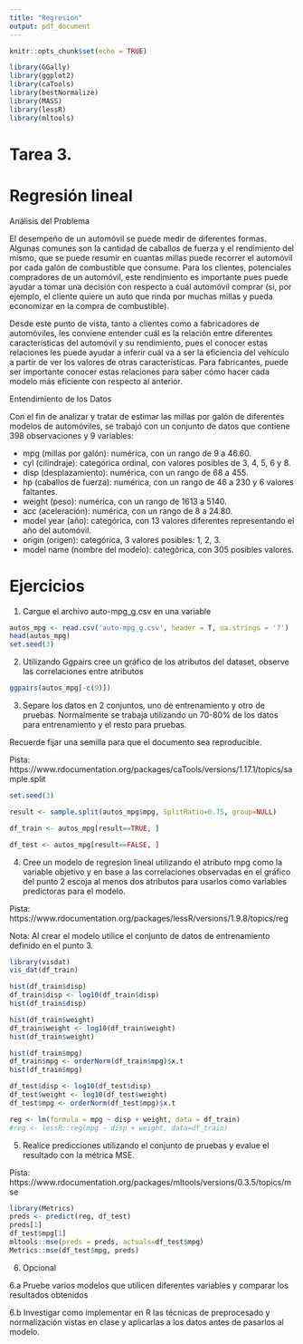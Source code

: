 ```yaml
---
title: "Regresion"
output: pdf_document
---
```


```r
knitr::opts_chunk$set(echo = TRUE)
```

```r
library(GGally)
library(ggplot2)
library(caTools)
library(bestNormalize)
library(MASS)
library(lessR)
library(mltools)
```

# Tarea 3.
# Regresión lineal

Análisis del Problema

El desempeño de un automóvil se puede medir de diferentes formas. Algunas comunes son la cantidad de caballos de fuerza y el rendimiento del mismo, que se puede resumir en cuantas millas puede recorrer el automóvil por cada galón de combustible que consume. Para los clientes, potenciales compradores de un automóvil, este rendimiento es importante pues puede ayudar a tomar una decisión con respecto a cuál automóvil comprar (si, por ejemplo, el cliente quiere un auto que rinda por muchas millas y pueda economizar en la compra de combustible).

Desde este punto de vista, tanto a clientes como a fabricadores de automóviles, les conviene entender cuál es la relación entre diferentes características del automóvil y su rendimiento, pues el conocer estas relaciones les puede ayudar a inferir cuál va a ser la eficiencia del vehículo a partir de ver los valores de otras características. Para fabricantes, puede ser importante conocer estas relaciones para saber cómo hacer cada modelo más eficiente con respecto al anterior.

Entendimiento de los Datos

Con el fin de analizar y tratar de estimar las millas por galón de diferentes modelos de automóviles, se trabajó con un conjunto de datos que contiene 398 observaciones y 9 variables:

- mpg (millas por galón): numérica, con un rango de 9 a 46.60.
- cyl (cilindraje): categórica ordinal, con valores posibles de 3, 4, 5, 6 y 8.
- disp (desplazamiento): numérica, con un rango de 68 a 455.
- hp (caballos de fuerza): numérica, con un rango de 46 a 230 y 6 valores faltantes.
- weight (peso): numérica, con un rango de 1613 a 5140.
- acc (aceleración): numérica, con un rango de 8 a 24.80.
- model year (año): categórica, con 13 valores diferentes representando el año del automóvil.
- origin (origen): categórica, 3 valores posibles: 1, 2, 3.
- model name (nombre del modelo): categórica, con 305 posibles valores.

# Ejercicios 

1. Cargue el archivo auto-mpg_g.csv en una variable

```r
autos_mpg <- read.csv('auto-mpg_g.csv', header = T, na.strings = '?')
head(autos_mpg)
set.seed(3)
```

2. Utilizando Ggpairs cree un gráfico de los atributos del dataset, observe las correlaciones entre atributos

```r
ggpairs(autos_mpg[-c(9)])
```

3. Separe los datos en 2 conjuntos, uno de entrenamiento y otro de pruebas. Normalmente se trabaja utilizando un 70-80% de los datos para entrenamiento y el resto para pruebas.

Recuerde fijar una semilla para que el documento sea reproducible.

Pista: https://www.rdocumentation.org/packages/caTools/versions/1.17.1/topics/sample.split
```r
set.seed(3)

result <- sample.split(autos_mpg$mpg, SplitRatio=0.75, group=NULL)

df_train <- autos_mpg[result==TRUE, ]

df_test <- autos_mpg[result==FALSE, ]
```

4. Cree un modelo de regresion lineal utilizando el atributo mpg como la variable objetivo y en base a las correlaciones observadas en el gráfico del punto 2 escoja al menos dos atributos para usarlos como variables predictoras para el modelo.

Pista: https://www.rdocumentation.org/packages/lessR/versions/1.9.8/topics/reg

Nota: Al crear el modelo utilice el conjunto de datos de entrenamiento definido en el punto 3.

```r
library(visdat)
vis_dat(df_train)
```

```r
hist(df_train$disp)
df_train$disp <- log10(df_train$disp)
hist(df_train$disp)

hist(df_train$weight)
df_train$weight <- log10(df_train$weight)
hist(df_train$weight)

hist(df_train$mpg)
df_train$mpg <- orderNorm(df_train$mpg)$x.t
hist(df_train$mpg)

df_test$disp <- log10(df_test$disp)
df_test$weight <- log10(df_test$weight)
df_test$mpg <- orderNorm(df_test$mpg)$x.t
```

```r
reg <- lm(formula = mpg ~ disp + weight, data = df_train)
#reg <- lessR::reg(mpg ~ disp + weight, data=df_train)
```

5. Realice predicciones utilizando el conjunto de pruebas y evalue el resultado con la métrica MSE.

Pista: https://www.rdocumentation.org/packages/mltools/versions/0.3.5/topics/mse
```r
library(Metrics)
preds <- predict(reg, df_test)
preds[1]
df_test$mpg[1]
mltools::mse(preds = preds, actuals=df_test$mpg)
Metrics::mse(df_test$mpg, preds)
```

6. Opcional

6.a Pruebe varios modelos que utilicen diferentes variables y comparar los resultados obtenidos

6.b Investigar como implementar en R las técnicas de preprocesado y normalización vistas en clase y aplicarlas a los datos antes de pasarlos al modelo.



